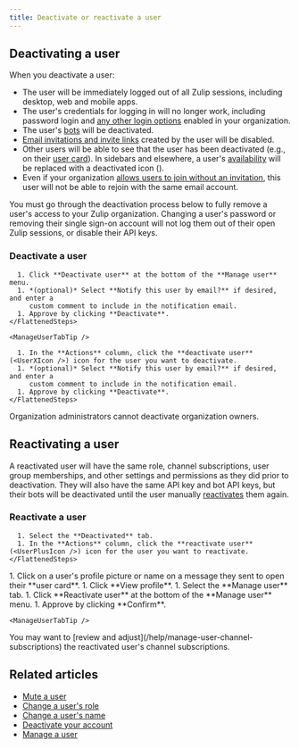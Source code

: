 ```yaml
---
title: Deactivate or reactivate a user
---
```






## Deactivating a user

<AdminOnly />

When you deactivate a user:

* The user will be immediately logged out of all Zulip sessions, including
  desktop, web and mobile apps.
* The user's credentials for logging in will no longer work, including password
  login and [any other login options](/help/configure-authentication-methods)
  enabled in your organization.
* The user's [bots](/help/bots-overview) will be deactivated.
* [Email invitations and invite links](/help/invite-new-users) created by the
  user will be disabled.
* Other users will be able to see that the user has been deactivated (e.g., on
  their [user card](/help/user-cards)). In sidebars and elsewhere, a user's
  [availability](/help/status-and-availability) will be replaced with a
  deactivated icon
  (<UserCircleDeactivatedIcon />).
* Even if your organization [allows users to join without an
  invitation](/help/restrict-account-creation#set-whether-invitations-are-required-to-join),
  this user will not be able to rejoin with the same email account.

<ZulipNote>
  You must go through the deactivation process below to fully remove a user's
  access to your Zulip organization. Changing a user's password or removing
  their single sign-on account will not log them out of their open Zulip
  sessions, or disable their API keys.
</ZulipNote>

### Deactivate a user

<Tabs>
  <TabItem label="Via user profile">
    <FlattenedSteps>
      <ManageThisUser />

      1. Click **Deactivate user** at the bottom of the **Manage user** menu.
      1. *(optional)* Select **Notify this user by email?** if desired, and enter a
         custom comment to include in the notification email.
      1. Approve by clicking **Deactivate**.
    </FlattenedSteps>

    <ManageUserTabTip />
  </TabItem>

  <TabItem label="Via organization settings">
    <FlattenedSteps>
      <NavigationSteps target="settings/users" />

      1. In the **Actions** column, click the **deactivate user** (<UserXIcon />) icon for the user you want to deactivate.
      1. *(optional)* Select **Notify this user by email?** if desired, and enter a
         custom comment to include in the notification email.
      1. Approve by clicking **Deactivate**.
    </FlattenedSteps>
  </TabItem>
</Tabs>

<ZulipTip>
  Organization administrators cannot deactivate organization owners.
</ZulipTip>

## Reactivating a user

<AdminOnly />

A reactivated user will have the same role, channel subscriptions, user group
memberships, and other settings and permissions as they did prior to
deactivation. They will also have the same API key and bot API keys, but their
bots will be deactivated until the user manually
[reactivates](/help/deactivate-or-reactivate-a-bot) them again.

### Reactivate a user

<Tabs>
  <TabItem label="Via organization settings">
    <FlattenedSteps>
      <NavigationSteps target="settings/deactivated" />

      1. Select the **Deactivated** tab.
      1. In the **Actions** column, click the **reactivate user** (<UserPlusIcon />) icon for the user you want to reactivate.
    </FlattenedSteps>
  </TabItem>

  <TabItem label="Via user profile">
    <Steps>
      1. Click on a user's profile picture or name on a message they sent
         to open their **user card**.
      1. Click **View profile**.
      1. Select the **Manage user** tab.
      1. Click **Reactivate user** at the bottom of the **Manage user** menu.
      1. Approve by clicking **Confirm**.
    </Steps>

    <ManageUserTabTip />
  </TabItem>
</Tabs>

<ZulipTip>
  You may want to [review and adjust](/help/manage-user-channel-subscriptions)
  the reactivated user's channel subscriptions.
</ZulipTip>

## Related articles

* [Mute a user](/help/mute-a-user)
* [Change a user's role](/help/user-roles#change-a-users-role)
* [Change a user's name](/help/change-a-users-name)
* [Deactivate your account](/help/deactivate-your-account)
* [Manage a user](/help/manage-a-user)

